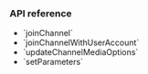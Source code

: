 
<PlatformWrapper platform="electron">

### API reference

- <Link to="{{global.API_REF_ELECTRON_ROOT}}/class_irtcengine.html#api_irtcengine_joinchannel2">`joinChannel`</Link>
- <Link to="{{global.API_REF_ELECTRON_ROOT}}/class_irtcengine.html#api_irtcengine_joinchannelwithuseraccount2">`joinChannelWithUserAccount`</Link>
- <Link to="{{global.API_REF_ELECTRON_ROOT}}/class_irtcengine.html#api_irtcengine_updatechannelmediaoptions">`updateChannelMediaOptions`</Link>
- <Link to="{{global.API_REF_ELECTRON_ROOT}}/class_irtcengine.html#api_irtcengine_setparameters">`setParameters`</Link>

</PlatformWrapper>